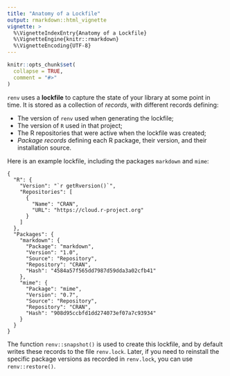 ```yaml
---
title: "Anatomy of a Lockfile"
output: rmarkdown::html_vignette
vignette: >
  %\VignetteIndexEntry{Anatomy of a Lockfile}
  %\VignetteEngine{knitr::rmarkdown}
  %\VignetteEncoding{UTF-8}
---
```


```r
knitr::opts_chunk$set(
  collapse = TRUE,
  comment = "#>"
)
```

`renv` uses a **lockfile** to capture the state of your \R library at some point
in time. It is stored as a collection of *records*, with different records
defining:

- The version of `renv` used when generating the lockfile;
- The version of `R` used in that project;
- The R repositories that were active when the lockfile was created;
- *Package records* defining each R package, their version, and their
  installation source.

Here is an example lockfile, including the packages `markdown` and `mime`:

```
{
  "R": {
    "Version": "`r getRversion()`",
    "Repositories": [
      {
        "Name": "CRAN",
        "URL": "https://cloud.r-project.org"
      }
    ]
  },
  "Packages": {
    "markdown": {
      "Package": "markdown",
      "Version": "1.0",
      "Source": "Repository",
      "Repository": "CRAN",
      "Hash": "4584a57f565dd7987d59dda3a02cfb41"
    },
    "mime": {
      "Package": "mime",
      "Version": "0.7",
      "Source": "Repository",
      "Repository": "CRAN",
      "Hash": "908d95ccbfd1dd274073ef07a7c93934"
    }
  }
}
```

The function `renv::snapshot()` is used to create this lockfile, and by default
writes these records to the file `renv.lock`. Later, if you need to reinstall
the specific package versions as recorded in `renv.lock`, you can use
`renv::restore()`.
